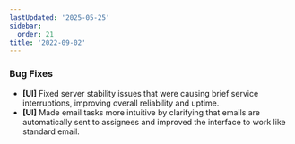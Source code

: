 ```yaml
---
lastUpdated: '2025-05-25'
sidebar:
  order: 21
title: '2022-09-02'
---
```


### Bug Fixes

- **[UI]** Fixed server stability issues that were causing brief service interruptions, improving overall reliability and uptime.
- **[UI]** Made email tasks more intuitive by clarifying that emails are automatically sent to assignees and improved the interface to work like standard email.